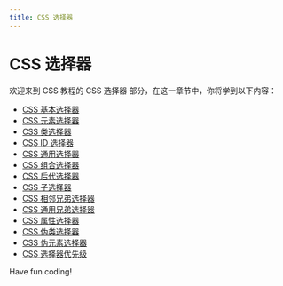 ```yaml
---
title: CSS 选择器
---
```


# CSS 选择器

欢迎来到 CSS 教程的 CSS 选择器 部分，在这一章节中，你将学到以下内容：

- [CSS 基本选择器](./0-css-basic-selectors.mdx)
- [CSS 元素选择器](./1-css-element-selector.mdx)
- [CSS 类选择器](./2-css-class-selector.mdx)
- [CSS ID 选择器](./3-css-id-selector.mdx)
- [CSS 通用选择器](./4-css-universal-selector.mdx)
- [CSS 组合选择器](./5-css-combination-selector.mdx)
- [CSS 后代选择器](./6-css-descendant-selector.mdx)
- [CSS 子选择器](./7-css-child-selector.mdx)
- [CSS 相邻兄弟选择器](./8-css-adjacent-sibling-selector.mdx)
- [CSS 通用兄弟选择器](./9-css-universal-sibling-selector.mdx)
- [CSS 属性选择器](./10-css-attribute-selector.mdx)
- [CSS 伪类选择器](./11-css-pseudo-class-selector.mdx)
- [CSS 伪元素选择器](./12-css-pseudo-element-selector.mdx)
- [CSS 选择器优先级](./13-css-selector-priority.mdx)

Have fun coding!
